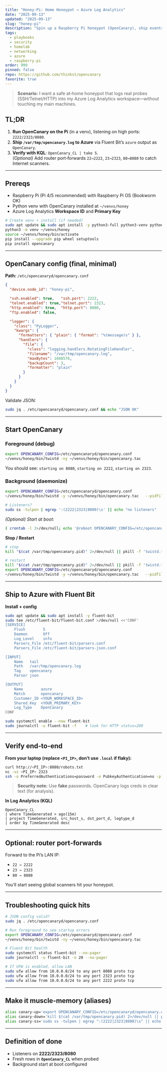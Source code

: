 ```yaml
---
title: "Honey‑Pi: Home Honeypot → Azure Log Analytics"
date: "2025-09-13"
updated: "2025-09-13"
slug: "honey-pi"
description: "Spin up a Raspberry Pi honeypot (OpenCanary), ship events to Azure Log Analytics with Fluent Bit, and verify it end‑to‑end."
tags:
  - playbooks
  - security
  - homelab
  - networking
  - azure
  - raspberry-pi
order: 999
pinned: false
repo: https://github.com/thinkst/opencanary
favorite: true
---
```


> **Scenario:** I want a safe at‑home honeypot that logs real probes (SSH/Telnet/HTTP) into my Azure Log Analytics workspace—without touching my main machines.

## TL;DR
1) **Run OpenCanary on the Pi** (in a venv), listening on high ports: `2222/2323/8080`.  
2) **Ship `/var/tmp/opencanary.log` to Azure** via Fluent Bit’s `azure` output as `OpenCanary`.  
3) **Verify with KQL**: `OpenCanary_CL | take 5`.  
*(Optional)* Add router port‑forwards `22→2222`, `23→2323`, `80→8080` to catch Internet scanners.

---

## Prereqs
- Raspberry Pi (Pi 4/5 recommended) with Raspberry Pi OS (Bookworm OK)
- Python venv with OpenCanary installed at `~/venvs/honey`
- Azure Log Analytics **Workspace ID** and **Primary Key**

```bash
# Create venv + install (if needed)
sudo apt update && sudo apt install -y python3-full python3-venv python3-pip jq
python3 -m venv ~/venvs/honey
source ~/venvs/honey/bin/activate
pip install --upgrade pip wheel setuptools
pip install opencanary
```

---

## OpenCanary config (final, minimal)
**Path:** `/etc/opencanaryd/opencanary.conf`

```json
{
  "device.node_id": "honey-pi",

  "ssh.enabled": true,   "ssh.port": 2222,
  "telnet.enabled": true,"telnet.port": 2323,
  "http.enabled": true,  "http.port": 8080,
  "ftp.enabled": false,

  "logger": {
    "class": "PyLogger",
    "kwargs": {
      "formatters": { "plain": { "format": "%(message)s" } },
      "handlers": {
        "file": {
          "class": "logging.handlers.RotatingFileHandler",
          "filename": "/var/tmp/opencanary.log",
          "maxBytes": 1048576,
          "backupCount": 3,
          "formatter": "plain"
        }
      }
    }
  }
}
```

Validate JSON:
```bash
sudo jq . /etc/opencanaryd/opencanary.conf && echo "JSON OK"
```

---

## Start OpenCanary

### Foreground (debug)
```bash
export OPENCANARY_CONFIG=/etc/opencanaryd/opencanary.conf
~/venvs/honey/bin/twistd -ny ~/venvs/honey/bin/opencanary.tac
```
You should see: `starting on 8080`, `starting on 2222`, `starting on 2323`.

### Background (daemonize)
```bash
export OPENCANARY_CONFIG=/etc/opencanaryd/opencanary.conf
~/venvs/honey/bin/twistd -y ~/venvs/honey/bin/opencanary.tac   --pidfile /var/tmp/opencanary.pid --logfile /var/tmp/opencanary.twistd.log

# Listeners?
sudo ss -tulpen | egrep ':(2222|2323|8080)\s' || echo "no listeners"
```

*(Optional) Start at boot:*
```bash
( crontab -l 2>/dev/null; echo '@reboot OPENCANARY_CONFIG=/etc/opencanaryd/opencanary.conf /home/osj/venvs/honey/bin/twistd -y /home/osj/venvs/honey/bin/opencanary.tac --pidfile /var/tmp/opencanary.pid --logfile /var/tmp/opencanary.twistd.log' ) | crontab -
```

**Stop / Restart**
```bash
# stop
kill "$(cat /var/tmp/opencanary.pid)" 2>/dev/null || pkill -f 'twistd.*opencanary'

# restart
kill "$(cat /var/tmp/opencanary.pid)" 2>/dev/null || pkill -f 'twistd.*opencanary'
export OPENCANARY_CONFIG=/etc/opencanaryd/opencanary.conf
~/venvs/honey/bin/twistd -y ~/venvs/honey/bin/opencanary.tac   --pidfile /var/tmp/opencanary.pid --logfile /var/tmp/opencanary.twistd.log
```

---

## Ship to Azure with Fluent Bit
**Install + config**
```bash
sudo apt update && sudo apt install -y fluent-bit
sudo tee /etc/fluent-bit/fluent-bit.conf >/dev/null <<'CONF'
[SERVICE]
    Flush        5
    Daemon       Off
    Log_Level    info
    Parsers_File /etc/fluent-bit/parsers.conf
    Parsers_File /etc/fluent-bit/parsers-json.conf

[INPUT]
    Name   tail
    Path   /var/tmp/opencanary.log
    Tag    opencanary
    Parser json

[OUTPUT]
    Name        azure
    Match       opencanary
    Customer_ID <YOUR_WORKSPACE_ID>
    Shared_Key  <YOUR_PRIMARY_KEY>
    Log_Type    OpenCanary
CONF

sudo systemctl enable --now fluent-bit
sudo journalctl -u fluent-bit -f    # look for HTTP status=200
```

---

## Verify end‑to‑end
**From your laptop (replace `<PI_IP>`, don’t use `.local` if flaky):**
```bash
curl http://<PI_IP>:8080/robots.txt
nc -vz <PI_IP> 2323
ssh -o PreferredAuthentications=password -o PubkeyAuthentication=no -p 2222 test@<PI_IP>
```
> **Security note:** Use **fake** passwords. OpenCanary logs creds in clear text (for analysis).

**In Log Analytics (KQL)**
```kusto
OpenCanary_CL
| where TimeGenerated > ago(15m)
| project TimeGenerated, src_host_s, dst_port_d, logtype_d
| order by TimeGenerated desc
```

---

## Optional: router port‑forwards
Forward to the Pi’s LAN IP:
- `22 → 2222`
- `23 → 2323`
- `80 → 8080`

You’ll start seeing global scanners hit your honeypot.

---

## Troubleshooting quick hits
```bash
# JSON config valid?
sudo jq . /etc/opencanaryd/opencanary.conf

# Run foreground to see startup errors
export OPENCANARY_CONFIG=/etc/opencanaryd/opencanary.conf
~/venvs/honey/bin/twistd -ny ~/venvs/honey/bin/opencanary.tac

# Fluent Bit health
sudo systemctl status fluent-bit --no-pager
sudo journalctl -u fluent-bit -n 20 --no-pager

# If UFW is enabled, allow LAN
sudo ufw allow from 10.0.0.0/24 to any port 8080 proto tcp
sudo ufw allow from 10.0.0.0/24 to any port 2323 proto tcp
sudo ufw allow from 10.0.0.0/24 to any port 2222 proto tcp
```

---

## Make it muscle‑memory (aliases)
```bash
alias canary-up='export OPENCANARY_CONFIG=/etc/opencanaryd/opencanary.conf; ~/venvs/honey/bin/twistd -y ~/venvs/honey/bin/opencanary.tac --pidfile /var/tmp/opencanary.pid --logfile /var/tmp/opencanary.twistd.log'
alias canary-down='kill $(cat /var/tmp/opencanary.pid) 2>/dev/null || pkill -f "twistd.*opencanary"'
alias canary-ss='sudo ss -tulpen | egrep ":(2222|2323|8080)\s" || echo "no listeners"'
```

---

## Definition of done
- Listeners on **2222/2323/8080**
- Fresh rows in **`OpenCanary_CL`** when probed
- Background start at boot configured

